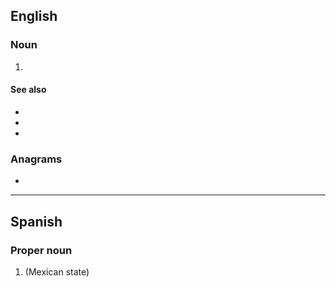 {{also|Appendix:Variations of "du"}}
==English==

===Noun===
{{en-noun|-}}

# {{initialism of|depleted uranium|lang=en}}

====See also====
* {{l|en|HEU}}
* {{l|en|SEU}}
* {{l|en|LEU}}

===Anagrams===
* {{anagrams|en|'ud|UD}}

----

==Spanish==

===Proper noun===
{{es-proper noun}}

# {{abbreviation of|Durango|lang=es|dot=}} (Mexican state)